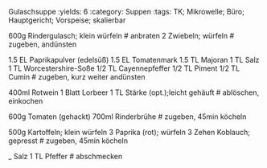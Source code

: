 Gulaschsuppe
:yields: 6
:category: Suppen
:tags: TK; Mikrowelle; Büro; Hauptgericht; Vorspeise; skalierbar

600g Rindergulasch; klein würfeln
# anbraten
2 Zwiebeln; würfeln
# zugeben, andünsten

1.5 EL Paprikapulver (edelsüß)
1.5 EL Tomatenmark
1.5 TL Majoran
1 TL Salz
1 TL Worcestershire-Soße
1/2 TL Cayennepfeffer
1/2 TL Piment
1/2 TL Cumin
# zugeben, kurz weiter andünsten

400ml Rotwein
1 Blatt Lorbeer
1 TL Stärke (opt.);leicht gehäuft
# ablöschen, einkochen

600g Tomaten (gehackt)
700ml Rinderbrühe
# zugeben, 45min köcheln

500g Kartoffeln; klein würfeln
3 Paprika (rot); würfeln
3 Zehen Koblauch; gepresst
# zugeben, 45min köcheln

_ Salz
1 TL Pfeffer
# abschmecken




